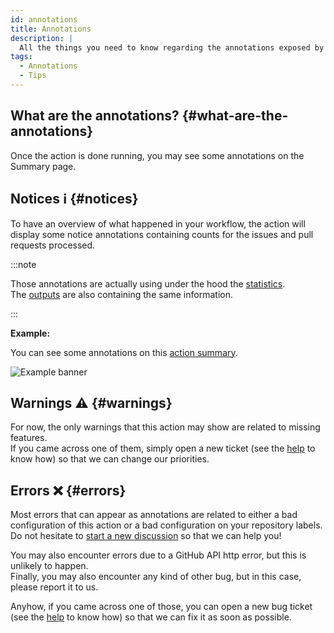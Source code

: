 ```yaml
---
id: annotations
title: Annotations
description: |
  All the things you need to know regarding the annotations exposed by the action.
tags:
  - Annotations
  - Tips
---
```


## What are the annotations? {#what-are-the-annotations}

Once the action is done running, you may see some annotations on the Summary page.

## Notices :information_source: {#notices}

To have an overview of what happened in your workflow, the action will display some notice annotations containing counts for the issues and pull requests processed.

:::note

Those annotations are actually using under the hood the [statistics](./statistics).  
The [outputs](./all-outputs) are also containing the same information.

:::

**Example:**

You can see some annotations on this [action summary](https://github.com/Sonia-corporation/stale/actions/runs/1831266393).

![Example banner](../static/img/annotations-notice.png)

## Warnings :warning: {#warnings}

For now, the only warnings that this action may show are related to missing features.  
If you came across one of them, simply open a new ticket (see the [help](./need-help) to know how) so that we can change our priorities.

## Errors :x: {#errors}

Most errors that can appear as annotations are related to either a bad configuration of this action or a bad configuration on your repository labels.  
Do not hesitate to [start a new discussion](https://github.com/Sonia-corporation/stale/discussions/new?category=q-a) so that we can help you!

You may also encounter errors due to a GitHub API http error, but this is unlikely to happen.  
Finally, you may also encounter any kind of other bug, but in this case, please report it to us.

Anyhow, if you came across one of those, you can open a new bug ticket (see the [help](./need-help) to know how) so that we can fix it as soon as possible.
